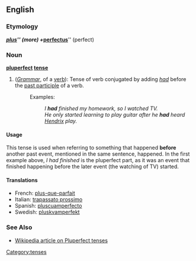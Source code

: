 ==English==

===Etymology===
{{L.}} '''''[[plus]]''''' (more) + '''''[[perfectus]]''''' (perfect)

===Noun===
'''[[pluperfect]] [[tense]]'''
# (''[[Grammar]]'', of a [[verb]]): Tense of verb conjugated by adding ''[[had]]'' before the [[past participle]] of a verb.
#: Examples: 
#:: ''I'' '''''had''''' ''finished my homework, so I watched TV.''
#:: ''He only started learning to play guitar after he '''had''' heard [[:w:Jimmy Hendrix|Hendrix]] play.''

====Usage====
This tense is used when referring to something that happened '''before''' another past event, mentioned in the same sentence, happened.  In the first example above, ''I had finished'' is the pluperfect part, as it was an event that finished happening before the later event (the watching of TV) started. 

====Translations====
*French: [[plus-que-parfait]]
*Italian: [[trapassato prossimo]]
*Spanish: [[pluscuamperfecto]]
*Swedish: [[pluskvamperfekt]]

===See Also===
* [[w:Pluperfect tense|Wikipedia article on Pluperfect tenses]]

[[Category:tenses]]